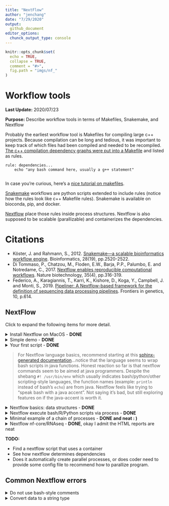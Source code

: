 ```yaml
---
title: "NextFlow"
author: "jenchang"
date: "7/29/2020"
output:
  github_document
editor_options:
  chunck_output_type: console
---
```



```r
knitr::opts_chunk$set(
  echo = TRUE,
  collapse = TRUE,
  comment = "#>",
  fig.path = "imgs/nf_"
)
```

# Workflow tools

**Last Update:** 2020/07/23

**Purpose:** Describe workflow tools in terms of Makefiles, Snakemake, and Nextflow

Probably the earliest workflow tool is Makefiles for compiling large c++ projects. Because compilation can be long and tedious, it was important to keep track of which files had been compiled and needed to be recompiled. [The c++ compilation dependency graphs were put into a Makefile](https://www.tutorialspoint.com/makefile/makefile_dependencies.htm) and listed as rules.

```
rule: dependencies...
    echo "any bash command here, usually a g++ statement"
    
```

In case you're curious, here's a [nice tutorial on makefiles](https://makefiletutorial.com/).

[Snakemake](https://snakemake.readthedocs.io/en/stable/) workflows are python scripts extended to include rules (notice how the rules look like c++ Makefile rules). Snakemake is available on bioconda, pip, and docker.

[Nextflow](https://www.nextflow.io/example1.html) place those rules inside process structures. Nextflow is also supposed to be scalable (parallizable) and containerizes the dependencies.

# Citations

* Köster, J. and Rahmann, S., 2012. [Snakemake—a scalable bioinformatics workflow engine](https://pubmed.ncbi.nlm.nih.gov/22908215/). Bioinformatics, 28(19), pp.2520-2522.
* Di Tommaso, P., Chatzou, M., Floden, E.W., Barja, P.P., Palumbo, E. and Notredame, C., 2017. [Nextflow enables reproducible computational workflows](https://pubmed.ncbi.nlm.nih.gov/28398311/). Nature biotechnology, 35(4), pp.316-319.
* Federico, A., Karagiannis, T., Karri, K., Kishore, D., Koga, Y., Campbell, J. and Monti, S., 2019. [Pipeliner: A Nextflow-based framework for the definition of sequencing data processing pipelines](https://pubmed.ncbi.nlm.nih.gov/31316552/). Frontiers in genetics, 10, p.614.

## NextFlow

Click to expand the following items for more detail.

<details><summary>Install Nextflow on MacOS - <b>DONE</b></summary>

Based on [installation instructions on Nextflow](https://www.nextflow.io/), make sure Java version > 1.8

```
java -version
#> java version "1.8.0_162"
#> Java(TM) SE Runtime Environment (build 1.8.0_162-b12)
#> Java HotSpot(TM) 64-Bit Server VM (build 25.162-b12, mixed mode)
```

Install a local copy of nextflow

```
curl -s https://get.nextflow.io | bash
#> CAPSULE: Downloading dependency org.slf4j:log4j-over-slf4j:jar:1.7.25
#> CAPSULE: Downloading dependency org.multiverse:multiverse-core:jar:0.7.0
#> CAPSULE: Downloading dependency com.fasterxml.jackson.core:jackson-databind:jar:2.6.7.2
#> CAPSULE: Downloading dependency joda-time:joda-time:jar:2.8.1
#> ...
#> CAPSULE: Downloading dependency commons-codec:commons-codec:jar:1.10
#>                                                                         
#>       N E X T F L O W
#>       version 20.04.1 build 5335
#>       created 03-05-2020 19:37 UTC (14:37 CDT)
#>       cite doi:10.1038/nbt.3820
#>       http://nextflow.io
#> 
#> 
#> Nextflow installation completed. Please note:
#> - the executable file `nextflow` has been created in the folder: /Users/jenchang/bin/src
#> - you may complete the installation by moving it to a directory in your $PATH
#>

ls -ltr
#> -rwx--x--x  1 jenchang  staff    15K Jul 15 13:22 nextflow
```

The executable `nextflow` can be called locally or moved to the `/usr/local/bin/` folder to be called from anywhere.

</details>


<details> <summary>Simple demo - <b>DONE</b></summary>

The simple example from [nextflow main page](https://www.nextflow.io/) worked.

```
nextflow run hello
#> N E X T F L O W  ~  version 20.04.1
#> Pulling nextflow-io/hello ...
#> downloaded from https://github.com/nextflow-io/hello.git
#> Launching `nextflow-io/hello` [adoring_yonath] - revision: 96eb04d6a4 [master]
#> executor >  local (4)
#> [f0/2e6b0f] process > sayHello (3) [100%] 4 of 4 ✔
#> Ciao world!
#> 
#> Hola world!
#> 
#> Bonjour world!
#> 
#> Hello world!
```

</details>


<details><summary>Your first script - <b>DONE</b></summary>

Ran the [Tutorial "your first script"](https://www.nextflow.io/docs/latest/getstarted.html#your-first-script). Save the following into a file `tutorial.nf`. Notice how nextflow scripts have the `.nf` extension. Also notice the shebang of the script is not `bash` or `python` but `nextflow`.

```
#!/usr/bin/env nextflow

params.str = 'Hello world!'

process splitLetters {

    output:
    file 'chunk_*' into letters

    """
    printf '${params.str}' | split -b 6 - chunk_
    """
}


process convertToUpper {

    input:
    file x from letters.flatten()

    output:
    stdout result

    """
    cat $x | tr '[a-z]' '[A-Z]'
    """
}

result.view { it.trim() }
```

Running the nf script results in :

```
nextflow run tutorial.nf 
#> N E X T F L O W  ~  version 20.04.1
#> Launching `tutorial.nf` [confident_hilbert] - revision: be42f295f4
#> executor >  local (3)
#> [e7/25735b] process > splitLetters       [100%] 1 of 1 ✔
#> [c5/fe3e83] process > convertToUpper (1) [100%] 2 of 2 ✔
#> WORLD!
#> HELLO
```

It might be a little confusing on how to read this script. Read from **bottom up**, I've annotated arrows for how my eyes move across the script.

<img src="imgs/eye_movement.png" />

Processes are executed up the dependency becaues `results` must be created for the output. 

Regardless, I'll need a better understanding of what `results.view {it.trim()}` is doing... and which data structures are available in the nextflow language. This doesn't look like standard bash.

</details>

> For Nextflow language basics, recommend starting at this [sphinx-generated documentation](https://www.nextflow.io/docs/latest/script.html#script-page)...notice that the language seems to wrap bash scripts in java functions. Honest reaction so far is that nextflow commands seem to be aimed at java programmers. Despite the shebang `#! /usr/bin/env` which usually indicates bash/python/other scripting-style languages, the function names (example: `println` instead of bash's `echo`) are from java. Nextflow feels like trying to "speak bash with a java accent". Not saying it's bad, but still exploring features on if the java-accent is worth it.

<details><summary>Nextflow basics: data structures - <b>DONE</b> </summary>

Let's start with a hello world... this thing needs to print, putting it into a process without generating a print statement/file doesn't prove it runs or even makes sense.

Let's make a basic "Hello world" **print** to console in **script01.nf**

```bash
```

The **bash** run and output works.

```
nextflow run script01.nf
#> N E X T F L O W  ~  version 20.04.1
#> Launching `script01.nf` [gigantic_koch] - #> revision: 583e6071f6
#> Hello world!
```

Moving on to defining **basic variables** and printing them in **script02.nf**: integers, float/double, booleans, strings

```bash
```

Which gives us in **bash**:

```
nextflow run script02.nf
#> N E X T F L O W  ~  version 20.04.1
#> Launching `script02.nf` [desperate_bell] - revision: 283effe268
#> 
#> #== Primitive data structures
#> x can equal: 
#> 1			    Integers
#> -3.1499392	            Float or double values
#> false		    Booleans
#> Hi			    Strings and characters
#> Thu Jul 23 10:56:34 CDT 2020	Or dates from java.util.Date()
```

Nextflow has **grouped data structures** that can have heterogeneous types... as a comparison c++ usually has homogeneous element collections (unless you hack it with smart pointers).

Demonstrate list, map and multi assignment in **script03.nf**:

```bash
```

Output in bash:

```bash
nextflow run script03.nf

#> N E X T F L O W  ~  version 20.04.1
#> Launching `script03.nf` [kickass_shirley] - revision: 19bc7c56d2
#>
#> #== Grouped data structures: Lists, Maps
#> myList = [1776, -1, 33, 99, 0, 928734928763]
#> myList[0] = 1776     List index starts at 0
#> size = 6
#> tiny = [one, two]
#> myList = [1776, -1, [one, two], 99, a, 928734928763] List elements can be of mixed type! Similar to R's list
#>
#> myMap = [gene:FOX2, length:100, genbank:MX8888]
#> myMap = [gene:FOX2, length:ten, genbank:MX8888]
#>
#>  Multiple assignments (a, b, c) = ["one", 2, "three"]
#> a = one; b = 2; c = three
```

</details>

<details><summary>Nextflow execute bash/R/Python scripts via process - <b>DONE</b></summary>

A bash command is saved as a string and then `execute`-ed in **script04.nf**

```
#! /usr/bin/env nextflow

/*************************************
 Execute a bash command in Nextflow
 *************************************/

/* use """ to do multi-line bash commands */
cmd_str =
  """
  echo "Hello world"
  """

result = cmd_str.execute().text
println result

/*************************************
 Link the program by full path
 A string executed can only have 1 bash command
 *************************************/

echo_program="/bin/echo"       /* full path of program */
cmd_str =
  """
  ${echo_program} "Hello again";
  echo "what is happening, why print echo" "\n"
  /* threw an error on bash comments, so can't even use bash comments in a bash block */
  /* so cmd strings cannot do multiline bash... weird */
  """
result = cmd_str.execute().text
println result
```

However notice how the string can only have one command as it prints out the next `echo` in the **bash** output, instead of executing it. 

```bash
nextflow run script04.nf
#> N E X T F L O W  ~  version 20.04.1
#> Launching `script04.nf` [romantic_jones] - revision: 4536b402c2
#> "Hello world"
#> 
#> "Hello again"; echo "what is happening, why print echo" " " /* threw an error on bash comments, so can't even use bash comments in a bash block */ /* so cmd strings cannot do multiline bash... weird */
```

This is fixed in the process structures, where multi-line commands seem to work.

Still called **script05.nf** but using process structures.

```bash
```

Process 1 doesn't have an output specified, so prints nothing. Process 2 is connected to output `result2`. Process 3 is a bunch of R commands, basically need the shebang to specify the language.

```bash
nextflow run script05.nf
#> Notice how above has no output
#> DataflowVariable(value=null)
#> DataflowVariable(value=null)
#> executor >  local (3)
#> [d0/e1cf69] process > myprocess1 [100%] 1 of 1 ✔
#> [58/f7a9bb] process > myprocess2 [100%] 1 of 1 ✔
#> [4b/847e83] process > myprocess3 [100%] 1 of 1 ✔
#> Process2 says hello
#> Still in Process 2
#> Rscript says Hello world
#> 1 2 3 4 5
```

</details>

<details><summary>Minimal example of a chain of processes - <b>DONE and neat : )</b></summary>

Instead of worrying about installing a long running program, we'll simulate it using the `sleep 5` command (wait 5 seconds).

```bash
```

Which looks nice in bash... as it prints progress

```bash
N E X T F L O W  ~  version 20.04.1
Launching `code/script06.nf` [crazy_mclean] - revision: c6a509673f

Pipeline = Amy -> Bob -> Cathy -> Dave -> Eve
 where each person runs 5 seconds to pass the baton to next person

DataflowVariable(value=null)
executor >  local (2)
[ee/41b22c] process > Amy   [100%] 1 of 1 ✔
[cf/db02ae] process > Bob   [  0%] 0 of 1
[-        ] process > Cathy -
[-        ] process > Dave  -
[-        ] process > Eve   -
```

Eventually looks like the following when finished:

```bash
nextflow run code/script06.nf
N E X T F L O W  ~  version 20.04.1
Launching `code/script06.nf` [crazy_mclean] - revision: c6a509673f

Pipeline = Amy -> Bob -> Cathy -> Dave -> Eve
 where each person runs 5 seconds to pass the baton to next person

DataflowVariable(value=null)
executor >  local (5)
[ee/41b22c] process > Amy   [100%] 1 of 1 ✔
[cf/db02ae] process > Bob   [100%] 1 of 1 ✔
[b0/cccd94] process > Cathy [100%] 1 of 1 ✔
[9f/a652c6] process > Dave  [100%] 1 of 1 ✔
[ca/39a72a] process > Eve   [100%] 1 of 1 ✔
Amy passes baton
; Bob passes baton
; Cathy passes baton
; Dave passes baton
; Eve passes baton
```

</details>

<details><summary>Nextflow nf-core/RNAseq - <b>DONE</b>, okay I admit the HTML reports are neat</summary>

`nf-core` has a curated set of pipelines. We'll run the rnaseq pipeline ([github link](https://github.com/nf-core/rnaseq)). 

* Start Docker deamon on MacOS 
* Run the nf_core/rnaseq pipeline (will pull via docker)

```bash
```

This generates the following `results` folder, containing output folders

```bash
```

Inside of `pipeline_info` are html generated reports for runtime and more details of pipeline

<img src="imgs/nf_core_rnaseq.png" />
<img src="imgs/nf_core_rnaseq_executionreport.png" />

Okay, I admit that the html reports are nice. Looking at the source code, the whole pipeline is defined in [main.nf](https://github.com/nf-core/rnaseq/blob/master/main.nf)... if we focus on the **fastqc** step, we can see process:

```bash
/*
 * STEP 1 - FastQC
 */
process fastqc {
    tag "$name"
    label 'process_medium'
    publishDir "${params.outdir}/fastqc", mode: 'copy',
        saveAs: { filename -> filename.indexOf(".zip") > 0 ? "zips/$filename" : "$filename" }

    when:
    !params.skipQC && !params.skipFastQC

    input:
    set val(name), file(reads) from raw_reads_fastqc

    output:
    file "*_fastqc.{zip,html}" into fastqc_results

    script:
    """
    fastqc --quiet --threads $task.cpus $reads
    """
}

```

Notice the `publishDir "${params.outdir}/fastqc` declaration, the `${params.outdir}` was set to 'results' earlier in this script, so this is how we get a `results` directory. Each step of the pipeline can have its own process and could organize the output similar to `results/program_name`.

</details>

**TODO:**

* Find a nextflow script that uses a container
* See how nextflow determines dependencies
* Does it automatically create parallel processes, or does coder need to provide some config file to recommend how to parallize program.

## Common Nextflow errors

<details><summary>Do not use bash-style comments</summary>

An example bash-style comment (`# this is a bash comment`) error message.

```
nextflow run script02.nf
#> N E X T F L O W  ~  version 20.04.1
#> Launching `script02.nf` [adoring_mcnulty] - revision: b47fa12571
#> Script compilation error
#> - file : /Users/jenchang/Desktop/2020-07-23_Nextflow/nextflow/#> Notebook_Jenchang/code/script02.nf
#> - cause: unexpected char: '#' @ line 4, column 1.
#>   # this is a bash comment
#>   ^
#>
#> 1 error
```

Instead use java-style comments (`/* this is a java-style comment */`).

</details>

<details><summary>Convert data to a string type</summary>

Especially when you are printing a datatype, may need to convert to string. Showing an example error msg for printing a boolean with a string (`x = false; println x + "\t this is a bool"`)

```
nextflow run script04.nf
N E X T F L O W  ~  version 20.04.1
Launching `script04.nf` [modest_ptolemy] - revision: d9c9745850
Unknown method `plus` on Boolean type

 -- Check script 'script04.nf' at line: 4 or see '.nextflow.log' file for more details

```

Usually can fix this by using java's `String.valueOf()` function:

```
x = false
println String.valueOf(x) + "\t this is a bool"
```

</details>

